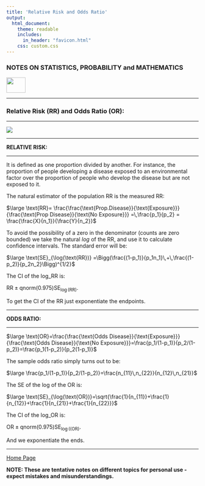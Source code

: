 ```yaml
---
title: 'Relative Risk and Odds Ratio'
output: 
  html_document:
    theme: readable
    includes:
      in_header: "favicon.html" 
    css: custom.css
---
```



### **NOTES ON STATISTICS, PROBABILITY and MATHEMATICS**

<a href="http://rinterested.github.io/statistics/index.html">
<img HEIGHT="40" WIDTH="50" src="logo.PNG"></a>

---

### Relative Risk (RR) and Odds Ratio (OR):

---

<img src="https://cloud.githubusercontent.com/assets/9312897/10680565/dfa1fd78-78ee-11e5-9390-fb63f6c7272d.png">


---

**RELATIVE RISK:**

---

It is defined as one proportion divided by another. For instance, the proportion of people developing a disease exposed to an environmental factor over the proportion of people who develop the disease but are not exposed to it.

The natural estimator of the population RR is the measured RR:

$\large \text{RR}=  \frac{\frac{\text{Prop.Disease}}{\text{Exposure}}}{\frac{\text{Prop Disease}}{\text{No Exposure}}} =\,\frac{p_1}{p_2} = \frac{\frac{X}{n_1}}{\frac{Y}{n_2}}$

To avoid the possibility of a zero in the denominator (counts are zero bounded) we take the natural $log$ of the RR, and use it to calculate confidence intervals. The standard error will be:

$\large \text{SE}_{\log(\text{RR})} =\Bigg(\frac{(1-p_1)}{p_1n_1}\,+\,\frac{(1-p_2)}{p_2n_2}\Bigg)^{1/2}$

The CI of the log_RR is:

$\text{RR} \pm \text{qnorm}(0.975) \text{SE}_{\log(\text{RR})}$.

To get the CI of the RR just exponentiate the endpoints.

---

**ODDS RATIO:**

---

$\large \text{OR}=\frac{\frac{\text{Odds Disease}}{\text{Exposure}}}{\frac{\text{Odds Disease}}{\text{No Exposure}}}=\frac{p_1/(1-p_1)}{p_2/(1-p_2)}=\frac{p_1(1-p_2)}{p_2(1-p_1)}$

The sample odds ratio simply turns out to be:

$\large \frac{p_1/(1-p_1)}{p_2/(1-p_2)}=\frac{n_{11}\,n_{22}}{n_{12}\,n_{21}}$

The SE of the log of the OR is:

$\large \text{SE}_{\log(\text{OR})}=\sqrt{\frac{1}{n_{11}}+\frac{1}{n_{12}}+\frac{1}{n_{21}}+\frac{1}{n_{22}}}$

The CI of the log_OR is:

$\text{OR} \pm \text{qnorm}(0.975) \text{SE}_{\log(\text{(OR)}}$.

And we exponentiate the ends.

---
<a href="http://rinterested.github.io/statistics/index.html">Home Page</a>

**NOTE: These are tentative notes on different topics for personal use - expect mistakes and misunderstandings.**


